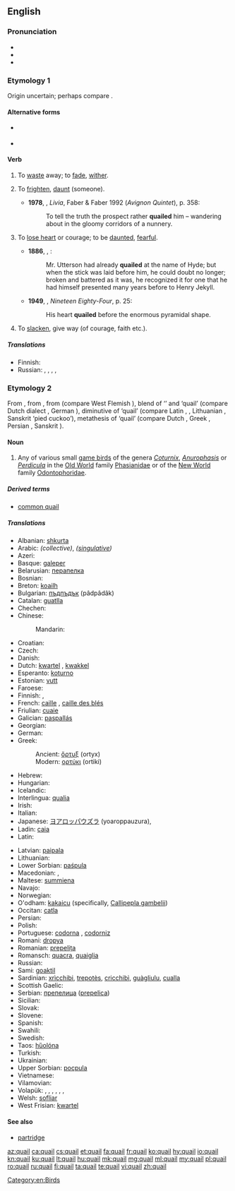 {{wikipedia}}
==English==

===Pronunciation===
* {{IPA|/ˈkweɪl/}}
* {{audio|en-us-quail.ogg|Audio (US)}}
* {{rhymes|eɪl}}

===Etymology 1===
Origin uncertain; perhaps compare {{etyl|dum}} {{term|queilen}}.

====Alternative forms====
* {{l|en|quele}} {{qualifier|obsolete}}
* {{l|en|queal}}

====Verb====
{{en-verb}}

# {{intransitive}} To [[waste]] away; to [[fade]], [[wither]]. {{defdate|from 15th c.}}
# {{context|transitive|now|_|rare}} To [[frighten]], [[daunt]] (someone). {{defdate|from 16th c.}}
#* '''1978''', {{w|Lawrence Durrell}}, ''Livia'', Faber & Faber 1992 (''Avignon Quintet''), p. 358:
#*: To tell the truth the prospect rather '''quailed''' him – wandering about in the gloomy corridors of a nunnery.
# {{intransitive}} To [[lose heart]] or courage; to be [[daunted]], [[fearful]]. {{defdate|from 16th c.}}
#* '''1886''', {{w|Robert Louis Stevenson}}, {{w|Strange Case Of Dr Jekyll And Mr Hyde}}:
#*: Mr. Utterson had already '''quailed''' at the name of Hyde; but when the stick was laid before him, he could doubt no longer; broken and battered as it was, he recognized it for one that he had himself presented many years before to Henry Jekyll.
#* '''1949''', {{w|George Orwell}}, ''Nineteen Eighty-Four'', p. 25:
#*: His heart '''quailed''' before the enormous pyramidal shape.
# {{intransitive}} To [[slacken]], give way (of courage, faith etc.). {{defdate|from 16th c.}}

=====Translations=====
{{trans-top|To shrink or waver; to become fearful or doubtful}}
* Finnish: {{t|fi|tutista}}
* Russian: {{t|ru|пасовать}}, {{t|ru|робеть}}, {{t|ru|трусить}},  {{t+|ru|дрейфить|tr=dréjfit'}},  {{qualifier|vulgar}} {{t+|ru|бздеть|tr=bzdet'}}
{{trans-mid}}
{{trans-bottom}}

===Etymology 2===
From {{etyl|enm}} {{term|quaille|quaille, quaile|lang=enm}}, from {{etyl|xno}} {{term|quaille|lang=xno}}, from {{etyl|odt}} {{recons|kwakila|lang=odt}} (compare West Flemish {{term|kwakkel|lang=vls}}), blend of {{recons|kwak|lang=odt}} ‘{{l|en|quack}}’ and {{proto|Germanic|hwahtilō|lang=en}} ‘quail’ (compare Dutch dialect {{term|wachtel|lang=nl}}, German {{term|Wachtel|lang=de}}), diminutive of {{proto|Indo-European|kʷoḱt-}} ‘quail’ (compare Latin {{term|coturnix|coturnīx|lang=la}}, {{term|cocturnix|cocturnīx|lang=la}}, Lithuanian {{term|vaštaka|lang=la}}, Sanskrit {{term|चातक|tr=cātaka|lang=sa}} ‘pied cuckoo’), metathesis of {{proto|Indo-European|title=|u̯ortokʷ-}} ‘quail’ (compare Dutch {{term|kwartel|lang=nl}}, Greek {{term|ορτύκι|tr=ortýki|sc=polytonic|lang=grc}}, Persian {{term||vartij’}}, Sanskrit {{term|वर्तका|tr=vartaka|lang=sa}}).

====Noun====
{{en-noun|-|s}}

# Any of various small [[game bird]]s of the genera ''[[Coturnix]]'', ''[[Anurophasis]]'' or ''[[Perdicula]]'' in the [[Old World]] family [[Phasianidae]] or of the [[New World]] family [[Odontophoridae]].

=====Derived terms=====
* [[common quail]]

=====Translations=====
{{trans-top|any of several small game birds}}
* Albanian: [[shkurta]]
* Arabic: {{Arab|[[سمانى]]}} {{IPAchar|(sumānā)}} {{f}} ''(collective)'', {{Arab|[[سماناة]]}} {{IPAchar|(sumānāh)}} {{f}} ''([[singulative]])''
* Azeri: {{t|az|bildirçin}}
* Basque: [[galeper]]
* Belarusian: [[перапелка]] {{f}}
* Bosnian: {{t-|bs|prepelica|f}}
* Breton: [[koailh]]
* Bulgarian: [[пъдпъдък]] (pâdpâdâk) {{m}}
* Catalan: [[guatlla]] {{f}}
* Chechen: {{tø|ce|лекъ}}
* Chinese:
*: Mandarin: {{t|cmn|鹌鹑|tr=ān chún|sc=Hani}}
* Croatian: {{t+|hr|prepelica|f}}
* Czech: {{t-|cs|křepelka|f}}
* Danish: {{t|da|vagtel}}
* Dutch: [[kwartel]] {{m}}, [[kwakkel]] {{m}}
* Esperanto: [[koturno]]
* Estonian: [[vutt]]
* Faroese: {{t|fo|vaktil}}
* Finnish: {{t+|fi|viiriäinen}} {{qualifier|Old World}}, {{t|fi|amerikanviiriäinen}} {{qualifier|New World}}
* French: [[caille]] {{f}}, [[caille des blés]] {{f}}
* Friulian: [[cuaie]]
* Galician: [[paspallás]]
* Georgian: {{t|ka|მწყერი|tr=mtsqeri|sc=Geor}}
* German: {{t+|de|Wachtel|f}}
* Greek:
*: Ancient: [[ὄρτυξ]] (ortyx) {{m}}
*: Modern: [[ορτύκι]] (ortiki)
* Hebrew: {{t|he|שליו|m|tr=slav}}
* Hungarian: {{t+|hu|fürj}}
* Icelandic: {{t+|is|kornhæna}}
* Interlingua: [[qualia]]
* Irish: {{t-|ga|gearg|f|xs=Irish}}
* Italian: {{t+|it|quaglia|f}}
* Japanese: [[ヨアロッパウズラ]] (yoaroppauzura), {{t|ja|鶉|tr=uzura|sc=Jpan}}
* Ladin: [[caia]] {{f}}
* Latin: {{t-|la|coturnix|f}}
{{trans-mid}}
* Latvian: [[paipala]]
* Lithuanian: {{t+|lt|putpelė|xs=Lithuanian}}
* Lower Sorbian: [[paśpula]]
* Macedonian: {{t|mk|потполошка|f|tr=potpóloška}},  {{t-|mk|препелица|f|tr=prepélica}}
* Maltese: [[summiena]] {{f}}
* Navajo: {{tø|nv|díłdánii}}
* Norwegian: {{t+|no|vaktel|m}}
* O'odham: [[kakaicu]] (specifically, [[Callipepla gambelii]])
* Occitan: [[catla]] {{f}}
* Persian: {{Arab|[[بلدرچین]]}} {{IPAchar|(belderchin)}}
* Polish: {{t+|pl|przepiórka|f}}
* Portuguese: [[codorna]] {{f}}, [[codorniz]] {{f}}
* Romani: [[dropya]] {{f}}
* Romanian: [[prepelița]]
* Romansch: [[quacra]], [[quaiglia]]
* Russian: {{t+|ru|перепел|m|tr=pérepel}}
* Sami: [[goaktil]]
* Sardinian: [[xrìcchibi]], [[trepotès]], [[cricchibì]], [[guàgliulu]], [[cualla]]
* Scottish Gaelic: {{t|gd|gearradh-gort|m}}
* Serbian: [[препелица]] ([[prepelica]]) {{f}}
* Sicilian: {{t-|scn|quagghia|f|xs=Sicilian}}
* Slovak: {{t-|sk|prepelica|f}}
* Slovene: {{t+|sl|prepelica|f}}
* Spanish: {{t-|es|codorniz|f}}
* Swahili: {{t|sw|tombo}}
* Swedish: {{t+|sv|vaktel}}
* Taos: [[hȕolóna]]
* Turkish: {{t+|tr|bıldırcın}}
* Ukrainian: {{t-|uk|перепел|m|tr=perepel|xs=Ukrainian}}
* Upper Sorbian: [[pocpula]]
* Vietnamese: {{t-|vi|chim cút|xs=Vietnamese}}
* Vilamovian: {{tø|wym|bukfuruk}}
* Volapük: {{qualifier|male or female}} {{t|vo|kotur}}, {{qualifier|male}} {{t|vo|hikotur}}, {{qualifier|female}} {{t|vo|jikotur}}, {{qualifier|male or female offspring, young}} {{t|vo|koturül}}, {{qualifier|male offspring, young}} {{t|vo|hikoturül}}, {{qualifier|female offspring, young}} {{t|vo|jikoturül}}, {{qualifier|older term}} {{t|vo|kuit}}
* Welsh: [[sofliar]]
* West Frisian: [[kwartel]]
{{trans-bottom}}

====See also====
* [[partridge]]

[[Category:en:Birds]]

[[az:quail]]
[[ca:quail]]
[[cs:quail]]
[[et:quail]]
[[fa:quail]]
[[fr:quail]]
[[ko:quail]]
[[hy:quail]]
[[io:quail]]
[[kn:quail]]
[[ku:quail]]
[[lt:quail]]
[[hu:quail]]
[[mk:quail]]
[[mg:quail]]
[[ml:quail]]
[[my:quail]]
[[pl:quail]]
[[ro:quail]]
[[ru:quail]]
[[fi:quail]]
[[ta:quail]]
[[te:quail]]
[[vi:quail]]
[[zh:quail]]